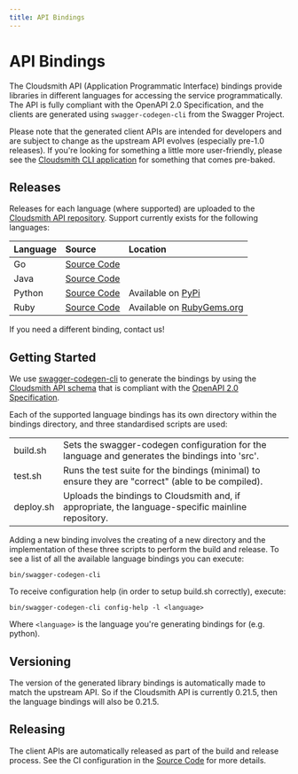 ```yaml
---
title: API Bindings
---
```

# API Bindings

The Cloudsmith API (Application Programmatic Interface) bindings provide libraries in different languages for accessing the service programmatically. The API is fully compliant with the OpenAPI 2.0 Specification, and the clients are generated using `swagger-codegen-cli` from the Swagger Project.

Please note that the generated client APIs are intended for developers and are subject to change as the upstream API evolves (especially pre-1.0 releases). If you're looking for something a little more user-friendly, please see the [Cloudsmith CLI application](/getting-started/cli) for something that comes pre-baked.

## Releases

Releases for each language (where supported) are uploaded to the [Cloudsmith API repository](https://cloudsmith.io/~cloudsmith/repos/cli/packages/). Support currently exists for the following languages:

| Language | Source                                                                                     | Location                                                               |
| :------- | :----------------------------------------------------------------------------------------- | :--------------------------------------------------------------------- |
| Go       | [Source Code](https://github.com/cloudsmith-io/cloudsmith-api-go)                          |                                                                        |
| Java     | [Source Code](https://github.com/cloudsmith-io/cloudsmith-api/tree/master/bindings/java)   |                                                                        |
| Python   | [Source Code](https://github.com/cloudsmith-io/cloudsmith-api/tree/master/bindings/python) | Available on [PyPi](https://pypi.org/project/cloudsmith-api/)          |
| Ruby     | [Source Code](https://github.com/cloudsmith-io/cloudsmith-api/tree/master/bindings/ruby)   | Available on [RubyGems.org](https://rubygems.org/gems/cloudsmith-api/) |

If you need a different binding, contact us!

## Getting Started

We use [swagger-codegen-cli](https://github.com/swagger-api/swagger-codegen/tree/master/modules/swagger-codegen-cli) to generate the bindings by using the [Cloudsmith API schema](https://api.cloudsmith.io/?format=openapi) that is compliant with the [OpenAPI 2.0 Specification](https://github.com/OAI/OpenAPI-Specification/blob/master/versions/2.0.md).

Each of the supported language bindings has its own directory within the bindings directory, and three standardised scripts are used:

|           |                                                                                                    |
| :-------- | :------------------------------------------------------------------------------------------------- |
| build.sh  | Sets the swagger-codegen configuration for the language and generates the bindings into 'src'.     |
| test.sh   | Runs the test suite for the bindings (minimal) to ensure they are "correct" (able to be compiled). |
| deploy.sh | Uploads the bindings to Cloudsmith and, if appropriate, the language-specific mainline repository. |

Adding a new binding involves the creating of a new directory and the implementation of these three scripts to perform the build and release. To see a list of all the available language bindings you can execute:

```
bin/swagger-codegen-cli
```

To receive configuration help (in order to setup build.sh correctly), execute:

```
bin/swagger-codegen-cli config-help -l <language>
```

Where `<language>` is the language you're generating bindings for (e.g. python).

## Versioning

The version of the generated library bindings is automatically made to match the upstream API. So if the Cloudsmith API is currently 0.21.5, then the language bindings will also be 0.21.5.

## Releasing

The client APIs are automatically released as part of the build and release process. See the CI configuration in the [Source Code](https://github.com/cloudsmith-io/cloudsmith-api/) for more details.
